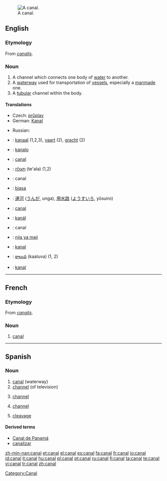 [[Image:Mittellandkanal near minden germany.jpg|thumb|right|A canal.]]
==English==

===Etymology===
From {{L.}} ''[[canalis]]''.

===Noun===
{{wikipedia}}{{en-noun}}

# A channel which connects one body of [[water]] to another.
# A [[waterway]] used for transportation of [[vessel]]s, especially a [[manmade]] one.
# A [[tubular]] channel within the body.

====Translations====
{{trans-top|waterway used for transportation of vessels}}
*Czech: [[průplav]] {{m}}
*German: [[Kanal]] {{m}}
{{trans-mid}}
*Russian: {{t|ru|канал|m|sc=Cyrl|tr=kanál}}
{{trans-bottom}}

{{checktrans-top}}
*{{ttbc|Dutch}}: [[kanaal]] {{n}} (1,2,3), [[vaart]] {{f}} (2), [[gracht]] {{f}} (2)
*{{ttbc|Esperanto}}: [[kanalo]]
*{{ttbc|French}}: [[#French|canal]] {{m}}
*{{ttbc|Hebrew}}: [[תעלה]] (te'ala) {{f}} (1,2)
*{{ttbc|Interlingua}}: canal
*{{ttbc|Isthmus Zapotec}}: [[biasa]]
*{{ttbc|Japanese}}: [[運河]] ([[うんが]], unga), [[用水路]] ([[ようすいろ]], yōsuiro)
{{trans-mid}}
*{{ttbc|Portuguese}}: [[#Portuguese|canal]] {{m}}
*{{ttbc|Slovak}}: [[kanál]] {{m|Slovak}}
*{{ttbc|Spanish}}: canal {{m}}
*{{ttbc|Swahili}}: [[njia ya maji]]
*{{ttbc|Swedish}}: [[kanal]] {{c}}
*{{ttbc|Telugu}}: [[కాలువ]] (kaaluva) (1, 2)
*{{ttbc|Turkish}}: [[kanal]]
{{trans-bottom}}

----

==French==

===Etymology===
From {{L.}} ''[[canalis]]''.

===Noun===
{{fr-noun|m|plural=canaux}}

# [[#English|canal]]

[[Category:Canal]]

----
==Spanish==

===Noun===
{{es-noun-m|p=canales}}

# [[canal]] (waterway)
# [[channel]] (of television)
# {{communication|lang=es}} [[channel]] 
# {{chemistry|lang=es}} [[channel]]
# [[cleavage]]

====Derived terms====
*[[Canal de Panamá]]
*[[canalizar]]

[[zh-min-nan:canal]]
[[et:canal]]
[[el:canal]]
[[es:canal]]
[[fa:canal]]
[[fr:canal]]
[[io:canal]]
[[id:canal]]
[[it:canal]]
[[hu:canal]]
[[pl:canal]]
[[pt:canal]]
[[ru:canal]]
[[fi:canal]]
[[ta:canal]]
[[te:canal]]
[[vi:canal]]
[[tr:canal]]
[[zh:canal]]